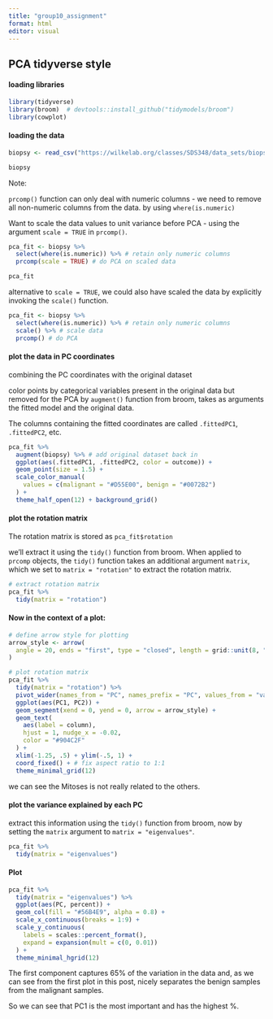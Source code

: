 ```yaml
---
title: "group10_assignment"
format: html
editor: visual
---
```


## PCA tidyverse style

#### loading libraries

```r
library(tidyverse)
library(broom)  # devtools::install_github("tidymodels/broom")
library(cowplot)
```

#### loading the data

```r
biopsy <- read_csv("https://wilkelab.org/classes/SDS348/data_sets/biopsy.csv")

```

```r
biopsy
```

Note:

`prcomp()` function can only deal with numeric columns - we need to remove all non-numeric columns from the data. by using `where(is.numeric)`

Want to scale the data values to unit variance before PCA - using the argument `scale = TRUE` in `prcomp()`.

```r
pca_fit <- biopsy %>% 
  select(where(is.numeric)) %>% # retain only numeric columns
  prcomp(scale = TRUE) # do PCA on scaled data
```

```r
pca_fit 
```

alternative to `scale = TRUE`, we could also have scaled the data by explicitly invoking the `scale()` function.

```r
pca_fit <- biopsy %>% 
  select(where(is.numeric)) %>% # retain only numeric columns
  scale() %>% # scale data
  prcomp() # do PCA
```

#### plot the data in PC coordinates

combining the PC coordinates with the original dataset

color points by categorical variables present in the original data but removed for the PCA by `augment()` function from broom, takes as arguments the fitted model and the original data.

The columns containing the fitted coordinates are called `.fittedPC1`, `.fittedPC2`, etc.

```r
pca_fit %>%
  augment(biopsy) %>% # add original dataset back in
  ggplot(aes(.fittedPC1, .fittedPC2, color = outcome)) + 
  geom_point(size = 1.5) +
  scale_color_manual(
    values = c(malignant = "#D55E00", benign = "#0072B2")
  ) +
  theme_half_open(12) + background_grid()
```

#### plot the rotation matrix

The rotation matrix is stored as `pca_fit$rotation`

we’ll extract it using the `tidy()` function from broom. When applied to `prcomp` objects, the `tidy()` function takes an additional argument `matrix`, which we set to `matrix = "rotation"` to extract the rotation matrix.

```r
# extract rotation matrix
pca_fit %>%
  tidy(matrix = "rotation")
```

#### Now in the context of a plot:

```r
# define arrow style for plotting
arrow_style <- arrow(
  angle = 20, ends = "first", type = "closed", length = grid::unit(8, "pt")
)

# plot rotation matrix
pca_fit %>%
  tidy(matrix = "rotation") %>%
  pivot_wider(names_from = "PC", names_prefix = "PC", values_from = "value") %>%
  ggplot(aes(PC1, PC2)) +
  geom_segment(xend = 0, yend = 0, arrow = arrow_style) +
  geom_text(
    aes(label = column),
    hjust = 1, nudge_x = -0.02, 
    color = "#904C2F"
  ) +
  xlim(-1.25, .5) + ylim(-.5, 1) +
  coord_fixed() + # fix aspect ratio to 1:1
  theme_minimal_grid(12)

```

we can see the Mitoses is not really related to the others.

#### plot the variance explained by each PC

extract this information using the `tidy()` function from broom, now by setting the `matrix` argument to `matrix = "eigenvalues"`.

```r
pca_fit %>%
  tidy(matrix = "eigenvalues")
```

#### Plot

```r
pca_fit %>%
  tidy(matrix = "eigenvalues") %>%
  ggplot(aes(PC, percent)) +
  geom_col(fill = "#56B4E9", alpha = 0.8) +
  scale_x_continuous(breaks = 1:9) +
  scale_y_continuous(
    labels = scales::percent_format(),
    expand = expansion(mult = c(0, 0.01))
  ) +
  theme_minimal_hgrid(12)

```

The first component captures 65% of the variation in the data and, as we can see from the first plot in this post, nicely separates the benign samples from the malignant samples.

So we can see that PC1 is the most important and has the highest %.
